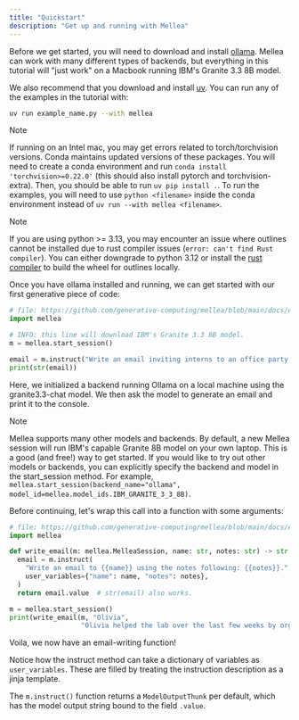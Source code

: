 ```yaml
---
title: "Quickstart"
description: "Get up and running with Mellea"
---
```


Before we get started, you will need to download and install [ollama](https://ollama.com/). Mellea can work with many different types of backends, but everything in this tutorial will "just work" on a Macbook running IBM's Granite 3.3 8B model.

We also recommend that you download and install [uv](https://docs.astral.sh/uv/#installation). You can run any of the examples in the tutorial with:

<CodeGroup>

```bash Bash
uv run example_name.py --with mellea
```

</CodeGroup>

> [!NOTE]
> If running on an Intel mac, you may get errors related to torch/torchvision versions. Conda maintains updated versions of these packages. You will need to create a conda environment and run `conda install 'torchvision>=0.22.0'` (this should also install pytorch and torchvision-extra). Then, you should be able to run `uv pip install .`. To run the examples, you will need to use `python <filename>` inside the conda environment instead of `uv run --with mellea <filename>`.

> [!NOTE]
> If you are using python >= 3.13, you may encounter an issue where outlines cannot be installed due to rust compiler issues (`error: can't find Rust compiler`). You can either downgrade to python 3.12 or install the [rust compiler](https://www.rust-lang.org/tools/install) to build the wheel for outlines locally.

Once you have ollama installed and running, we can get started with our first generative piece of code:

<CodeGroup>

```python Python
# file: https://github.com/generative-computing/mellea/blob/main/docs/examples/tutorial/simple_email.py#L1-L8
import mellea

# INFO: this line will download IBM's Granite 3.3 8B model.
m = mellea.start_session()

email = m.instruct("Write an email inviting interns to an office party at 3:30pm.")
print(str(email))
```

</CodeGroup>

Here, we initialized a backend running Ollama on a local machine using the granite3.3-chat model.
We then ask the model to generate an email and print it to the console.

> [!NOTE]
> Mellea supports many other models and backends. By default, a new Mellea session will run IBM's capable Granite 8B model on your own laptop. This is a good (and free!) way to get started. If you would like to try out other models or backends, you can explicitly specify the backend and model in the start_session method. For example, `mellea.start_session(backend_name="ollama", model_id=mellea.model_ids.IBM_GRANITE_3_3_8B)`.

Before continuing, let's wrap this call into a function with some arguments:

<CodeGroup>

```python Python
# file: https://github.com/generative-computing/mellea/blob/main/docs/examples/tutorial/simple_email.py#L13-L27
import mellea

def write_email(m: mellea.MelleaSession, name: str, notes: str) -> str:
  email = m.instruct(
    "Write an email to {{name}} using the notes following: {{notes}}.",
    user_variables={"name": name, "notes": notes},
  )
  return email.value  # str(email) also works.

m = mellea.start_session()
print(write_email(m, "Olivia",
                  "Olivia helped the lab over the last few weeks by organizing intern events, advertising the speaker series, and handling issues with snack delivery."))
```

</CodeGroup>

Voila, we now have an email-writing function!

Notice how the instruct method can take a dictionary of variables as `user_variables`. These are filled by treating the instruction description as a jinja template.

The `m.instruct()` function returns a `ModelOutputThunk` per default, which has the model output string bound to the field `.value`.
